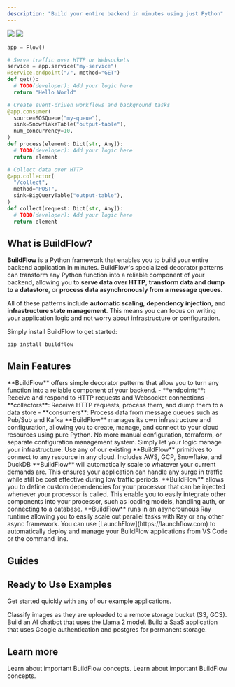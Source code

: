```yaml
---
description: "Build your entire backend in minutes using just Python"
---
```


<img className="block dark:hidden" src="/logo/buildflow-logo-light.png" />
<img className="hidden dark:block" src="/logo/buildflow-logo-dark.png" />

```python
app = Flow()

# Serve traffic over HTTP or Websockets
service = app.service("my-service")
@service.endpoint("/", method="GET")
def get():
  # TODO(developer): Add your logic here
  return "Hello World"

# Create event-driven workflows and background tasks
@app.consumer(
  source=SQSQueue("my-queue"),
  sink=SnowflakeTable("output-table"),
  num_concurrency=10,
)
def process(element: Dict[str, Any]):
  # TODO(developer): Add your logic here
  return element

# Collect data over HTTP
@app.collector(
  "/collect",
  method="POST",
  sink=BigQueryTable("output-table"),
)
def collect(request: Dict[str, Any]):
  # TODO(developer): Add your logic here
  return element
```

## What is BuildFlow?

**BuildFlow** is a Python framework that enables you to build your entire backend application in minutes.
BuildFlow's specialized decorator patterns can transform any Python function into a reliable component of your backend, allowing you to
**serve data over HTTP**, **transform data and dump to a datastore**, or **process data asynchronously from a message queues**.

All of these patterns include **automatic scaling**, **dependency injection**, and **infrastructure state management**. This means you can focus on writing your application logic and not worry about infrastructure or configuration.

Simply install BuildFlow to get started:

```
pip install buildflow
```

## Main Features

<AccordionGroup>
  <Accordion icon="microchip" title="Common serving and processing patterns">
    **BuildFlow** offers simple decorator patterns that allow you to turn any function into a reliable component of your backend.
    - **endpoints**: Receive and respond to HTTP requests and Websocket connections
    - **collectors**: Receive HTTP requests, process them, and dump them to a data store
    - **consumers**: Process data from message queues such as Pub/Sub and Kafka

  </Accordion>
  <Accordion icon="road-bridge" title="Infrastructure From Code">
    **BuildFlow** manages its own infrastructure and configuration, allowing you to create, manage, and connect to your cloud resources using pure Python. No more manual configuration, terraform, or separate configuration management system. Simply let your logic manage your infrastructure.
  </Accordion>
  <Accordion icon="books" title="Production Ready IO Connectors">
    Use any of our existing **BuildFlow** primitives to connect to any resource in any cloud. Includes AWS, GCP, Snowflake, and DuckDB 
  </Accordion>
  <Accordion icon="chart-line-up" title="Scalable by Default">
    **BuildFlow** will automatically scale to whatever your current demands are. This ensures your application can handle any surge in traffic while still be cost effective during low traffic periods.
  </Accordion>
  <Accordion icon="syringe" title="Dependency Injection">
    **BuildFlow** allows you to define custom dependencies for your processor that can be injected whenever your processor is called. This enable you to easily integrate other components into your processor, such as loading models, handling auth, or connecting to a database.
  </Accordion>
  <Accordion icon="person-running-fast" title="Async Runtime">
    **BuildFlow** runs in an asyncrounous Ray runtime allowing you to easily scale out parallel tasks with Ray or any other async framework.
  </Accordion>
  <Accordion icon="rocket" title="LaunchFlow">
    You can use [LaunchFlow](https://launchflow.com) to automatically deploy and manage your BuildFlow applications from VS Code or the command line.
    </Accordion>
</AccordionGroup>

## Guides

<CardGroup cols={2}>
  <Card
    title="Tutorial: Image Classification"
    href="/buildflow/tutorial"
  ></Card>
  <Card
    title="Manage Cloud Resources"
    href="/buildflow/guides/manage-cloud-resources"
  ></Card>
  <Card
    title="Setup Google Authentication"
    href="/buildflow/guides/google-auth"
  ></Card>
  <Card
    title="Load and Serve a Model"
    href="/buildflow/guides/load-model"
  ></Card>
  <Card
    title="Serve Data from Postgres"
    href="/buildflow/guides/serve-from-postgres"
  ></Card>
  <Card
    title="Schedule Async Tasks"
    href="/buildflow/guides/schedule-async-tasks"
  ></Card>
</CardGroup>

## Ready to Use Examples

Get started quickly with any of our example applications.

<CardGroup cols={3}>
  <Card
    title="Image Classification"
    icon="image"
    href="/buildflow/examples/image-classification"
  >
    Classify images as they are uploaded to a remote storage bucket (S3, GCS).
  </Card>
  <Card
    title="Llama 2 AI Chat"
    icon="comment"
    href="/buildflow/examples/llama2-ai-chatbot"
  >
    Build an AI chatbot that uses the Llama 2 model.
  </Card>
  <Card
    title="SaaS Application"
    icon="database"
    href="/buildflow/examples/saas"
  >
    Build a SaaS application that uses Google authentication and postgres for
    permanent storage.
  </Card>
</CardGroup>

## Learn more

<CardGroup cols={2}>
  <Card title="Quickstart" icon="play" href="./quickstart">
    Learn about important BuildFlow concepts.
  </Card>
  <Card title="Concepts" icon="image" href="./concepts">
    Learn about important BuildFlow concepts.
  </Card>
</CardGroup>
